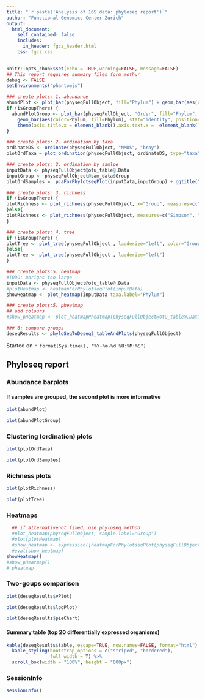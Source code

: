```yaml
---
title: "`r paste('Analysis of 16S data: phyloseq report')`"
author: "Functional Genomics Center Zurich"
output: 
  html_document:
    self_contained: false
    includes:
      in_header: fgcz_header.html
    css: fgcz.css
---
```


```r
knitr::opts_chunk$set(echo = TRUE,warning=FALSE, message=FALSE)
## This report requires summary files form mothur
debug <- FALSE
setEnvironments("phantomjs")
```

```r
### create plots: 1. abundance
abundPlot <- plot_bar(physeqFullObject, fill="Phylum") + geom_bar(aes(color=Phylum, fill=Phylum), stat="identity", position="stack")
if (isGroupThere) {
  abundPlotGroup <- plot_bar(physeqFullObject, "Order", fill="Phylum", facet_grid=~Group) +
    geom_bar(aes(color=Phylum, fill=Phylum), stat="identity", position="stack") +
    theme(axis.title.x = element_blank(),axis.text.x =  element_blank())
}
```

```r
### create plots: 2. ordination by taxa 
ordinateDS <- ordinate(physeqFullObject, "NMDS", "bray")
plotOrdTaxa = plot_ordination(physeqFullObject, ordinateDS, type="taxa", color="Phylum") + facet_wrap(~Phylum, 3) + ggtitle("Taxa ordination") + theme(legend.position = "none")
```

```r
### create plots: 2. ordination by samlpe
inputData <- physeqFullObject@otu_table@.Data
inputGroup <- physeqFullObject@sam_data$Group
plotOrdSamples =  pcaForPhylotseqPlot(inputData,inputGroup) + ggtitle("Sample ordination")
```

```r
### create plots: 3. richness 
if (isGroupThere) {
plotRichness <- plot_richness(physeqFullObject, x="Group", measures=c("Simpson", "Shannon"), color="Group")
}else{
plotRichness <- plot_richness(physeqFullObject, measures=c("Simpson", "Shannon"))
}
```

```r
### create plots: 4. tree
if (isGroupThere) {
plotTree <- plot_tree(physeqFullObject , ladderize="left", color="Group")
}else{
plotTree <- plot_tree(physeqFullObject , ladderize="left")
}
```

```r
### create plots:5. heatmap
#TODO: marigns too large
inputData <- physeqFullObject@otu_table@.Data
#plotHeatmap <- heatmapForPhylotseqPlot(inputData)
showHeatmap <- plot_heatmap(inputData taxa.label="Phylum")

### create plots:5. pheatmap
## add colours 
#show_pHeatmap <- plot_heatmapPheatmap(physeqFullObject@otu_table@.Data)
```


```r
### 6: compare groups
deseqResults <- phyloSeqToDeseq2_tableAndPlots(physeqFullObject)
```

Started on `r format(Sys.time(), "%Y-%m-%d %H:%M:%S")`

## Phyloseq report {.tabset}
### Abundance barplots
#### If samples are grouped, the second plot  is more informative
```r
plot(abundPlot)
```

```r
plot(abundPlotGroup)
```

### Clustering (ordination) plots
```r
plot(plotOrdTaxa)
```

```r
plot(plotOrdSamples)
```

### Richness plots
```r
plot(plotRichness)
```

```r
plot(plotTree)
```

### Heatmaps
```r
  ## if alternativenot fixed, use phyloseq method
  #plot_heatmap(physeqFullObject, sample.label="Group")
  #plot(plotHeatmap)
  #show_heatmap <- expression({heatmapForPhylotseqPlot(physeqFullObject@otu_table@.Data)})
  #eval(show_heatmap)
showHeatmap()
#show_pHeatmap()
# pheatmap
```

### Two-goups comparison
```r
plot(deseqResults$vPlot)
```

```r
plot(deseqResults$logPlot)
```

```r
plot(deseqResults$pieChart)
```

#### Summary table (top 20 differentially expressed organisms)
```r
kable(deseqResults$table, escape=TRUE, row.names=FALSE, format="html") %>%
  kable_styling(bootstrap_options = c("striped", "bordered"),
                full_width = T) %>%
  scroll_box(width = "100%", height = "600px")
```

### SessionInfo
```r
sessionInfo()
```
